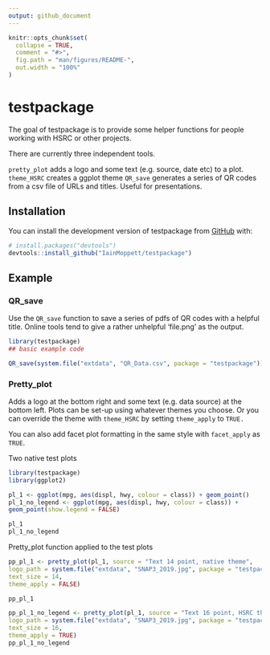 ```yaml
---
output: github_document
---
```


<!-- README.md is generated from README.Rmd. Please edit that file -->

```r
knitr::opts_chunk$set(
  collapse = TRUE,
  comment = "#>",
  fig.path = "man/figures/README-",
  out.width = "100%"
)
```

# testpackage

<!-- badges: start -->
<!-- badges: end -->

The goal of testpackage is to provide some helper functions for people working with HSRC or other projects.  

There are currently three independent tools.

`pretty_plot` adds a logo and some text (e.g. source, date etc) to a plot.
`theme_HSRC` creates a ggplot theme 
`QR_save` generates a series of QR codes from a csv file of URLs and titles. Useful for presentations.

## Installation

You can install the development version of testpackage from [GitHub](https://github.com/) with:

``` r
# install.packages("devtools")
devtools::install_github("IainMoppett/testpackage")
```

## Example

### QR_save

Use the `QR_save` function to save a series of pdfs of QR codes with a helpful title. Online tools tend to give a rather unhelpful 'file.png' as the output.

```r
library(testpackage)
## basic example code

QR_save(system.file("extdata", "QR_Data.csv", package = "testpackage"))
```

### Pretty_plot

Adds a logo at the bottom right and some text (e.g. data source) at the bottom left. Plots can be set-up using
whatever themes you choose. Or you can override the theme with `theme_HSRC` by setting `theme_apply` to `TRUE.`  

You can also add facet plot formatting in the same style with `facet_apply` as `TRUE`.

Two native test plots

```r
library(testpackage)
library(ggplot2)

pl_1 <- ggplot(mpg, aes(displ, hwy, colour = class)) + geom_point()
pl_1_no_legend <- ggplot(mpg, aes(displ, hwy, colour = class)) +
geom_point(show.legend = FALSE)

pl_1
pl_1_no_legend

```

Pretty_plot function applied to the test plots
```r
pp_pl_1 <- pretty_plot(pl_1, source = "Text 14 point, native theme",
logo_path = system.file("extdata", "SNAP3_2019.jpg", package = "testpackage"),
text_size = 14,
theme_apply = FALSE)

pp_pl_1

pp_pl_1_no_legend <- pretty_plot(pl_1, source = "Text 16 point, HSRC theme",
logo_path = system.file("extdata", "SNAP3_2019.jpg", package = "testpackage"),
text_size = 16,
theme_apply = TRUE)
pp_pl_1_no_legend
```

